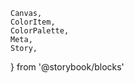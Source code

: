     Canvas,
    ColorItem,
    ColorPalette,
    Meta,
    Story,
} from '@storybook/blocks'


<Meta title="Colors/Shades/Neutral" />

<ColorPalette>
    <ColorItem
        title="100-10"
        colors={{
            100: colors['shade-neutral'].DEFAULT,
            90: colors['shade-neutral']['90'],
            80: colors['shade-neutral']['80'],
            70: colors['shade-neutral']['70'],
            60: colors['shade-neutral']['60'],
            50: colors['shade-neutral']['50'],
            40: colors['shade-neutral']['40'],
            30: colors['shade-neutral']['30'],
            20: colors['shade-neutral']['20'],
            10: colors['shade-neutral']['10'],
            9: colors['shade-neutral']['9'],
        }}
    />
</ColorPalette>
